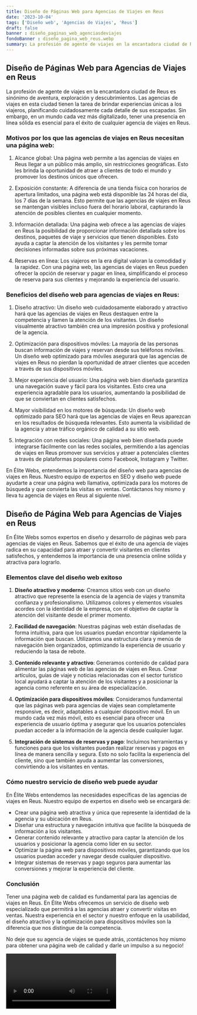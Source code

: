 ```yaml
---
title: Diseño de Páginas Web para Agencias de Viajes en Reus
date: '2023-10-04'
tags: ['Diseño web', 'Agencias de Viajes', 'Reus']
draft: false
banner : diseño_paginas_web_agenciasdeviajes
fondoBanner : diseño_pagina_web_reus.webp
summary: La profesión de agente de viajes en la encantadora ciudad de Reus es sinónimo de aventura, exploración y descubrimientos. Las agencias de viajes en esta ciudad tienen la tarea de brindar experiencias únicas a los viajeros, planificando cuidadosamente cada detalle de sus escapadas. Sin embargo, en un mundo cada vez más digitalizado, tener una presencia en línea sólida es esencial para el éxito de cualquier agencia de viajes en Reus.
---
```


## Diseño de Páginas Web para Agencias de Viajes en Reus

La profesión de agente de viajes en la encantadora ciudad de Reus es sinónimo de aventura, exploración y descubrimientos. Las agencias de viajes en esta ciudad tienen la tarea de brindar experiencias únicas a los viajeros, planificando cuidadosamente cada detalle de sus escapadas. Sin embargo, en un mundo cada vez más digitalizado, tener una presencia en línea sólida es esencial para el éxito de cualquier agencia de viajes en Reus.

### Motivos por los que las agencias de viajes en Reus necesitan una página web:

1. Alcance global: Una página web permite a las agencias de viajes en Reus llegar a un público más amplio, sin restricciones geográficas. Esto les brinda la oportunidad de atraer a clientes de todo el mundo y promover los destinos únicos que ofrecen.

2. Exposición constante: A diferencia de una tienda física con horarios de apertura limitados, una página web está disponible las 24 horas del día, los 7 días de la semana. Esto permite que las agencias de viajes en Reus se mantengan visibles incluso fuera del horario laboral, capturando la atención de posibles clientes en cualquier momento.

3. Información detallada: Una página web ofrece a las agencias de viajes en Reus la posibilidad de proporcionar información detallada sobre los destinos, paquetes de viaje y servicios que tienen disponibles. Esto ayuda a captar la atención de los visitantes y les permite tomar decisiones informadas sobre sus próximas vacaciones.

4. Reservas en línea: Los viajeros en la era digital valoran la comodidad y la rapidez. Con una página web, las agencias de viajes en Reus pueden ofrecer la opción de reservar y pagar en línea, simplificando el proceso de reserva para sus clientes y mejorando la experiencia del usuario.

### Beneficios del diseño web para agencias de viajes en Reus:

1. Diseño atractivo: Un diseño web cuidadosamente elaborado y atractivo hará que las agencias de viajes en Reus destaquen entre la competencia y llamen la atención de los visitantes. Un diseño visualmente atractivo también crea una impresión positiva y profesional de la agencia.

2. Optimización para dispositivos móviles: La mayoría de las personas buscan información de viajes y reservan desde sus teléfonos móviles. Un diseño web optimizado para móviles asegurará que las agencias de viajes en Reus no pierdan la oportunidad de atraer clientes que acceden a través de sus dispositivos móviles.

3. Mejor experiencia del usuario: Una página web bien diseñada garantiza una navegación suave y fácil para los visitantes. Esto crea una experiencia agradable para los usuarios, aumentando la posibilidad de que se conviertan en clientes satisfechos.

4. Mayor visibilidad en los motores de búsqueda: Un diseño web optimizado para SEO hará que las agencias de viajes en Reus aparezcan en los resultados de búsqueda relevantes. Esto aumenta la visibilidad de la agencia y atrae tráfico orgánico de calidad a su sitio web.

5. Integración con redes sociales: Una página web bien diseñada puede integrarse fácilmente con las redes sociales, permitiendo a las agencias de viajes en Reus promover sus servicios y atraer a potenciales clientes a través de plataformas populares como Facebook, Instagram y Twitter.

En Élite Webs, entendemos la importancia del diseño web para agencias de viajes en Reus. Nuestro equipo de expertos en SEO y diseño web puede ayudarte a crear una página web llamativa, optimizada para los motores de búsqueda y que convierta las visitas en ventas. Contáctanos hoy mismo y lleva tu agencia de viajes en Reus al siguiente nivel.

<GifSeo />

<Cta />

## Diseño de Página Web para Agencias de Viajes en Reus

En Élite Webs somos expertos en diseño y desarrollo de páginas web para agencias de viajes en Reus. Sabemos que el éxito de una agencia de viajes radica en su capacidad para atraer y convertir visitantes en clientes satisfechos, y entendemos la importancia de una presencia online sólida y atractiva para lograrlo.

### Elementos clave del diseño web exitoso

1. **Diseño atractivo y moderno**: Creamos sitios web con un diseño atractivo que represente la esencia de la agencia de viajes y transmita confianza y profesionalismo. Utilizamos colores y elementos visuales acordes con la identidad de la empresa, con el objetivo de captar la atención del visitante desde el primer momento.

2. **Facilidad de navegación**: Nuestras páginas web están diseñadas de forma intuitiva, para que los usuarios puedan encontrar rápidamente la información que buscan. Utilizamos una estructura clara y menús de navegación bien organizados, optimizando la experiencia de usuario y reduciendo la tasa de rebote.

3. **Contenido relevante y atractivo**: Generamos contenido de calidad para alimentar las páginas web de las agencias de viajes en Reus. Crear artículos, guías de viaje y noticias relacionadas con el sector turístico local ayudará a captar la atención de los visitantes y a posicionar la agencia como referente en su área de especialización.

4. **Optimización para dispositivos móviles**: Consideramos fundamental que las páginas web para agencias de viajes sean completamente responsive, es decir, adaptables a cualquier dispositivo móvil. En un mundo cada vez más móvil, esto es esencial para ofrecer una experiencia de usuario óptima y asegurar que los usuarios potenciales puedan acceder a la información de la agencia desde cualquier lugar.

5. **Integración de sistemas de reservas y pago**: Incluimos herramientas y funciones para que los visitantes puedan realizar reservas y pagos en línea de manera sencilla y segura. Esto no solo facilita la experiencia del cliente, sino que también ayuda a aumentar las conversiones, convirtiendo a los visitantes en ventas.

### Cómo nuestro servicio de diseño web puede ayudar

En Élite Webs entendemos las necesidades específicas de las agencias de viajes en Reus. Nuestro equipo de expertos en diseño web se encargará de:

- Crear una página web atractiva y única que represente la identidad de la agencia y su ubicación en Reus.
- Diseñar una estructura y navegación intuitiva que facilite la búsqueda de información a los visitantes.
- Generar contenido relevante y atractivo para captar la atención de los usuarios y posicionar la agencia como líder en su sector.
- Optimizar la página web para dispositivos móviles, garantizando que los usuarios puedan acceder y navegar desde cualquier dispositivo.
- Integrar sistemas de reservas y pago seguros para aumentar las conversiones y mejorar la experiencia del cliente.

### Conclusión

Tener una página web de calidad es fundamental para las agencias de viajes en Reus. En Élite Webs ofrecemos un servicio de diseño web especializado que permitirá a las agencias atraer y convertir visitas en ventas. Nuestra experiencia en el sector y nuestro enfoque en la usabilidad, el diseño atractivo y la optimización para dispositivos móviles son la diferencia que nos distingue de la competencia.

No deje que su agencia de viajes se quede atrás, ¡contáctenos hoy mismo para obtener una página web de calidad y darle un impulso a su negocio!

<Video />

<CtaBot job='Agencias de Viajes' city='Reus'/>

<Gmaps query='Reus+españa+maps' />